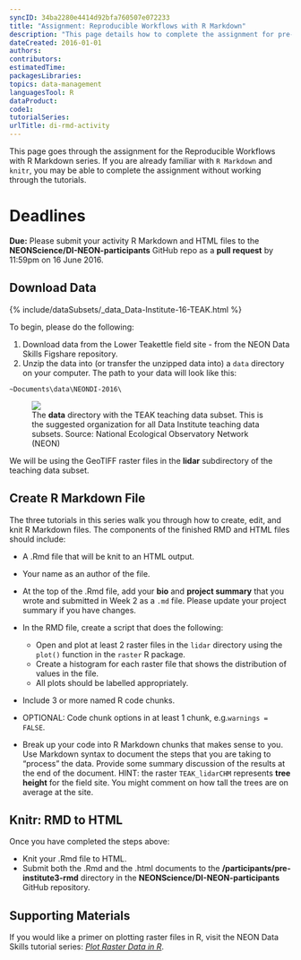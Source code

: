 ```yaml
---
syncID: 34ba2280e4414d92bfa760507e072233
title: "Assignment: Reproducible Workflows with R Markdown"
description: "This page details how to complete the assignment for pre-Institute week 3 on documenting your code with R Markdown."
dateCreated: 2016-01-01
authors:
contributors:
estimatedTime:
packagesLibraries:
topics: data-management
languagesTool: R
dataProduct:
code1:
tutorialSeries: 
urlTitle: di-rmd-activity
---
```



This page goes through the assignment for the Reproducible Workflows with R Markdown 
series. If you are already familiar with `R Markdown` and `knitr`, you may be 
able to complete the assignment without working through the tutorials. 

<div id="ds-objectives" markdown="1">

# Deadlines
**Due:** Please submit your activity R Markdown and HTML files to the
**NEONScience/DI-NEON-participants** GitHub repo as a **pull request**
by 11:59pm on 16 June 2016.

## Download Data

{% include/dataSubsets/_data_Data-Institute-16-TEAK.html %}

</div>


To begin, please do the following:

1. Download data from the Lower Teakettle field site - from the NEON Data Skills 
Figshare repository.
2. Unzip the data into (or transfer the unzipped data into) a `data` directory 
on your computer. The path to your data will look like this:

`~Documents\data\NEONDI-2016\`

<figure>
	<a href="{{ site.baseurl }}/images/pre-institute-content/pre-institute3-rmd/FileStructureScreenShot.png">
	<img src="{{ site.baseurl }}/images/pre-institute-content/pre-institute3-rmd/FileStructureScreenShot.png"></a>
	<figcaption> The <strong>data</strong> directory with the TEAK teaching data 
	subset. This is the suggested organization for all Data Institute teaching 
	data subsets. 
	Source: National Ecological Observatory Network (NEON)
	</figcaption>
</figure>

We will be using the GeoTIFF raster files in the **lidar** subdirectory of the 
teaching data subset.

## Create R Markdown File

The three tutorials in this series walk you through how to create, edit, and knit 
R Markdown files. The components of the finished RMD and HTML files should include: 

* A .Rmd file that will be knit to an HTML output. 
* Your name as an author of the file.
* At the top of the .Rmd file, add your **bio** and **project summary**
that you wrote and submitted in Week 2 as a `.md` file. 
Please update your project summary if you have changes. 

* In the RMD file, create a script that does the following: 
  * Open and plot at least 2 raster files in the `lidar` directory using the `plot()` 
  function in the `raster` R package.
  * Create a histogram for each raster file that shows the distribution of values 
  in the file.
  * All plots should be labelled appropriately.
* Include 3 or more named R code chunks.
* OPTIONAL: Code chunk options in at least 1 chunk, e.g.`warnings = FALSE`.
* Break up your code into R Markdown chunks that makes sense to you. Use 
Markdown syntax to document the steps that you are taking to "process" the data. 
Provide some summary discussion of the results at the end of the document. 
HINT: the raster `TEAK_lidarCHM` represents **tree height** for the field site. 
You might comment on how tall the trees are on average at the site.

## Knitr: RMD to HTML

Once you have completed the steps above:

* Knit your .Rmd file to HTML. 
* Submit both the .Rmd and the .html documents to the 
**/participants/pre-institute3-rmd** directory in the 
**NEONScience/DI-NEON-participants** GitHub repository.

## Supporting Materials

If you would like a primer on plotting raster files in R, visit the NEON Data Skills tutorial series: 
<a href="{{ site.baseurl }}/dc-plot-raster-data-r" target="_blank">*Plot Raster Data in R*</a>.  

